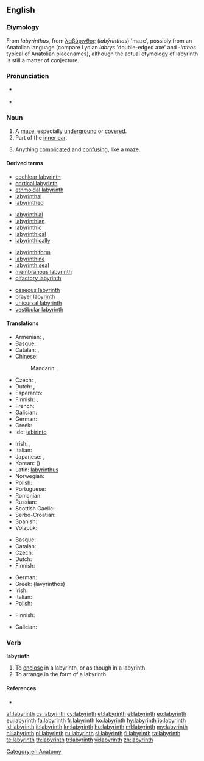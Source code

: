 {{also|Labyrinth}}
==English==

{{wikipedia}}

===Etymology===
From {{etyl|la|en}} ''labyrinthus'', from {{etyl|grc|en}} [[λαβύρινθος]] (''labýrinthos'') 'maze', possibly from an Anatolian language (compare Lydian ''labrys'' 'double-edged axe' and -''inthos'' typical of Anatolian placenames), although the actual etymology of labyrinth is still a matter of conjecture.

===Pronunciation===
* {{a|UK}} {{IPA|/ˈlæb.(ə)ɹ.ɪnθ/|/ˈlæb.ɪ.ɹɪnθ/}}
* {{a|US}} {{IPA|/ˈlæb.ɚ.ɪnθ/|/ˈlæb.ɹɪnθ/}}

===Noun===
{{en-noun}}

# A [[maze]], especially [[underground]] or [[covered]].
# Part of the [[inner ear]].
# {{figuratively}} Anything [[complicated]] and [[confusing]], like a maze.

====Derived terms====
{{top4}}
* [[cochlear labyrinth]]
* [[cortical labyrinth]]
* [[ethmoidal labyrinth]]
* [[labyrinthal]]
* [[labyrinthed]]
{{mid4}}
* [[labyrinthial]]
* [[labyrinthian]]
* [[labyrinthic]]
* [[labyrinthical]]
* [[labyrinthically]]
{{mid4}}
* [[labyrinthiform]]
* [[labyrinthine]]
* [[labyrinth seal]]
* [[membranous labyrinth]]
* [[olfactory labyrinth]]
{{mid4}}
* [[osseous labyrinth]]
* [[prayer labyrinth]]
* [[unicursal labyrinth]]
* [[vestibular labyrinth]]
{{bottom}}

====Translations====
{{trans-top|maze}}
* Armenian: {{t-|hy|լաբիրինթոս|tr=labirintʿos|sc=Armn}}, {{t-|hy|բավիղ|tr=bavił|sc=Armn}}
* Basque: {{t+|eu|labirinto}}
* Catalan: {{t+|ca|laberint|m}},  {{t+|ca|dèdal|m}}
* Chinese:
*: Mandarin: {{t-|cmn|迷宮|sc=Hani}}, {{t-|cmn|迷宫|tr=mígōng|sc=Hani}}
* Czech: {{t-|cs|labyrint|m}}, {{t-|cs|bludiště|n}}
* Dutch: {{t+|nl|doolhof|m}}, {{t+|nl|labyrint|n}}
* Esperanto: {{t+|eo|labirinto}}
* Finnish: {{t+|fi|labyrintti}}, {{t+|fi|sokkelo}}
* French: {{t+|fr|labyrinthe|m}}
* Galician: {{t+|gl|labirinto|m}}
* German: {{t+|de|Labyrinth|n}}
* Greek: {{t+|el|λαβύρινθος|m|tr=lavirinthos}}
* Ido: [[labirinto]]
{{trans-mid}}
* Irish: {{t+|ga|lúbra|m}}, {{t-|ga|cathair ghríobháin|f}}
* Italian: {{t+|it|labirinto|m}}
* Japanese: {{t+|ja|迷路|tr=めいろ, meiro|sc=Jpan}}, {{t-|ja|迷宮|tr=めいきゅう, meikyū|sc=Jpan}}
* Korean: {{t+|ko|미로|tr=miro|sc=Kore}} ({{t+|ko|迷路|sc=Kore}})
* Latin: [[labyrinthus]]
* Norwegian: {{t+|no|labyrint|m}}
* Polish: {{t+|pl|labirynt|m}}
* Portuguese: {{t+|pt|labirinto|m}}
* Romanian: {{t-|ro|labirint}}
* Russian: {{t+|ru|лабиринт|m|tr=labirínt|sc=Cyrl}}
* Scottish Gaelic: {{t-|gd|ioma-shlighe|f}}
* Serbo-Croatian: {{t-|sh|labirint}}
* Spanish: {{t+|es|laberinto|m}}
* Volapük: {{t-|vo|labüren}}
{{trans-bottom}}

{{trans-top|part of inner ear}}
* Basque: {{t+|eu|labirinto}}
* Catalan: {{t+|ca|laberint|m}}
* Czech: {{t-|cs|labyrint|m}}
* Dutch: {{t+|nl|labyrint|n}}
* Finnish: {{t+|fi|labyrintti}}
{{trans-mid}}
* German: {{t+|de|Labyrinth|n}}
* Greek: {{t+|el|λαβύρινθος|m}} (lavýrinthos)
* Irish: {{t+|ga|lúbra|m}}
* Italian: {{t+|it|labirinto|m}}
* Polish: {{t-|pl|błędnik|m}}
{{trans-bottom}}

{{trans-top|anything complicated or confusing}}
* Finnish: {{t+|fi|labyrintti}}
{{trans-mid}}
* Galician: {{t+|gl|labirinto|m}}
{{trans-bottom}}

===Verb===
'''labyrinth'''

# To [[enclose]] in a labyrinth, or as though in a labyrinth.
# To arrange in the form of a labyrinth.

====References====
* {{R:OED2}}

[[Category:en:Anatomy]]

[[af:labyrinth]]
[[cs:labyrinth]]
[[cy:labyrinth]]
[[et:labyrinth]]
[[el:labyrinth]]
[[eo:labyrinth]]
[[eu:labyrinth]]
[[fa:labyrinth]]
[[fr:labyrinth]]
[[ko:labyrinth]]
[[hy:labyrinth]]
[[io:labyrinth]]
[[id:labyrinth]]
[[it:labyrinth]]
[[kn:labyrinth]]
[[hu:labyrinth]]
[[ml:labyrinth]]
[[my:labyrinth]]
[[nl:labyrinth]]
[[pl:labyrinth]]
[[ru:labyrinth]]
[[sl:labyrinth]]
[[fi:labyrinth]]
[[ta:labyrinth]]
[[te:labyrinth]]
[[th:labyrinth]]
[[tr:labyrinth]]
[[vi:labyrinth]]
[[zh:labyrinth]]